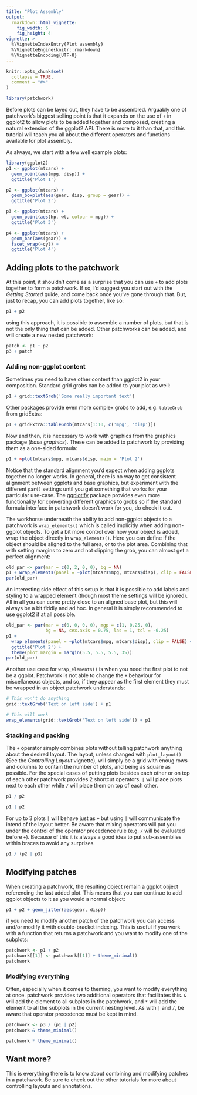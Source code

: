 ```yaml
---
title: "Plot Assembly"
output: 
  rmarkdown::html_vignette:
    fig_width: 6
    fig_height: 4
vignette: >
  %\VignetteIndexEntry{Plot assembly}
  %\VignetteEngine{knitr::rmarkdown}
  %\VignetteEncoding{UTF-8}
---
```


```r
knitr::opts_chunk$set(
  collapse = TRUE,
  comment = "#>"
)
```

```r
library(patchwork)
```

Before plots can be layed out, they have to be assembled. Arguably one of 
patchwork's biggest selling point is that it expands on the use of `+` in ggplot2
to allow plots to be added together and composed, creating a natural extension
of the ggplot2 API. There is more to it than that, and this tutorial will teach
you all about the different operators and functions available for plot assembly.

As always, we start with a few well example plots:

```r
library(ggplot2)
p1 <- ggplot(mtcars) + 
  geom_point(aes(mpg, disp)) + 
  ggtitle('Plot 1')

p2 <- ggplot(mtcars) + 
  geom_boxplot(aes(gear, disp, group = gear)) + 
  ggtitle('Plot 2')

p3 <- ggplot(mtcars) + 
  geom_point(aes(hp, wt, colour = mpg)) + 
  ggtitle('Plot 3')

p4 <- ggplot(mtcars) + 
  geom_bar(aes(gear)) + 
  facet_wrap(~cyl) + 
  ggtitle('Plot 4')
```

## Adding plots to the patchwork
At this point, it shouldn't come as a surprise that you can use `+` to add plots
together to form a patchwork. If so, I'd suggest you start out with the 
*Getting Started* guide, and come back once you've gone through that. But, just
to recap, you can add plots together, like so:

```r
p1 + p2
```

using this approach, it is possible to assemble a number of plots, but that is
not the only thing that can be added. Other patchworks can be added, and will 
create a new nested patchwork:

```r
patch <- p1 + p2
p3 + patch
```

### Adding non-ggplot content
Sometimes you need to have other content than ggplot2 in your composition. 
Standard grid grobs can be added to your plot as well:

```r
p1 + grid::textGrob('Some really important text')
```

Other packages provide even more complex grobs to add, e.g. `tableGrob` from 
gridExtra:

```r
p1 + gridExtra::tableGrob(mtcars[1:10, c('mpg', 'disp')])
```

Now and then, it is necessary to work with graphics from the graphics package 
(*base graphics*). These can be added to patchwork by providing them as a
one-sided formula:

```r
p1 + ~plot(mtcars$mpg, mtcars$disp, main = 'Plot 2')
```

Notice that the standard alignment you'd expect when adding ggplots together no 
longer works. In general, there is no way to get consistent alignment between 
ggplots and base graphics, but experiment with the different `par()` settings
until you get something that works for your particular use-case. The 
[ggplotify](https://cran.r-project.org/package=ggplotify/vignettes/ggplotify.html)
package provides even more functionality for converting different graphics to 
grobs so if the standard formula interface in patchwork doesn't work for you, do 
check it out.

The workhorse underneath the ability to add non-ggplot objects to a patchwork is
`wrap_elements()` which is called implicitly when adding non-ggplot objects. To
get a bit more control over how your object is added, wrap the object directly 
in `wrap_elements()`. Here you can define if the object should be aligned to the
full area, or to the plot area. Combining that with setting margins to zero and 
not clipping the grob, you can almost get a perfect alignment:

```r
old_par <- par(mar = c(0, 2, 0, 0), bg = NA)
p1 + wrap_elements(panel = ~plot(mtcars$mpg, mtcars$disp), clip = FALSE)
par(old_par)
```

An interesting side effect of this setup is that it is possible to add labels 
and styling to a wrapped element (though most theme settings will be ignored). 
All in all you can come pretty close to an aligned base plot, but this will 
always be a bit fiddly and ad hoc. In general it is simply recommended to use
ggplot2 if at all possible.

```r
old_par <- par(mar = c(0, 0, 0, 0), mgp = c(1, 0.25, 0), 
               bg = NA, cex.axis = 0.75, las = 1, tcl = -0.25)
p1 + 
  wrap_elements(panel = ~plot(mtcars$mpg, mtcars$disp), clip = FALSE) + 
  ggtitle('Plot 2') + 
  theme(plot.margin = margin(5.5, 5.5, 5.5, 35))
par(old_par)
```

Another use case for  `wrap_elements()` is when you need the first plot to not
be a ggplot. Patchwork is not able to change the `+` behaviour for miscellaneous 
objects, and so, if they appear as the first element they must be wrapped in 
an object patchwork understands:

```r
# This won't do anything
grid::textGrob('Text on left side') + p1
```
```r
# This will work
wrap_elements(grid::textGrob('Text on left side')) + p1
```

### Stacking and packing
The `+` operator simply combines plots without telling patchwork anything about
the desired layout. The layout, unless changed with `plot_layout()` (See the 
*Controlling Layout* vignette), will simply be a grid with enoug rows and 
columns to contain the number of plots, and being as square as possible. For the
special cases of putting plots besides each other or on top of each other 
patchwork provides 2 shortcut operators. `|` will place plots next to each other
while `/` will place them on top of each other.

```r
p1 / p2
```

```r
p1 | p2
```

For up to 3 plots `|` will behave just as `+` but using `|` will communicate the
intend of the layout better. Be aware that mixing operators will put you under 
the control of the operator precedence rule (e.g. `/` will be evaluated before 
`+`). Because of this it is always a good idea to put sub-assemblies within 
braces to avoid any surprises

```r
p1 / (p2 | p3)
```

## Modifying patches
When creating a patchwork, the resulting object remain a ggplot object 
referencing the last added plot. This means that you can continue to add ggplot
objects to it as you would a normal object:

```r
p1 + p2 + geom_jitter(aes(gear, disp))
```

if you need to modify another patch of the patchwork you can access and/or 
modify it with double-bracket indexing. This is useful if you work with a 
function that returns a patchwork and you want to modify one of the subplots:

```r
patchwork <- p1 + p2
patchwork[[1]] <- patchwork[[1]] + theme_minimal()
patchwork
```

### Modifying everything
Often, especially when it comes to theming, you want to modify everything at 
once. patchwork provides two additional operators that facilitates this. `&` 
will add the element to all subplots in the patchwork, and `*` will add the 
element to all the subplots in the current nesting level. As with `|` and `/`,
be aware that operator precedence must be kept in mind.

```r
patchwork <- p3 / (p1 | p2)
patchwork & theme_minimal()
```
```r
patchwork * theme_minimal()
```

## Want more?
This is everything there is to know about combining and modifying patches in a
patchwork. Be sure to check out the other tutorials for more about controlling 
layouts and annotations.
